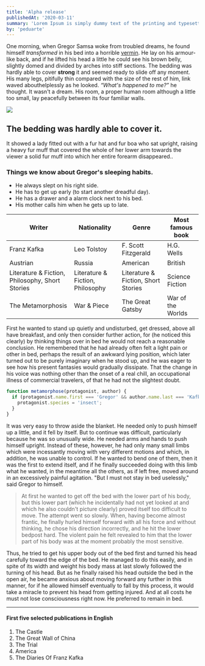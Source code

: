 ```yaml
---
title: 'Alpha release'
publishedAt: '2020-03-11'
summary: 'Lorem Ipsum is simply dummy text of the printing and typesetting industry.'
by: 'peduarte'
---
```


One morning, when Gregor Samsa woke from troubled dreams, he found himself _transformed_ in his bed into a horrible [vermin](http://en.wikipedia.org/wiki/Vermin 'Wikipedia Vermin'). He lay on his armour-like back, and if he lifted his head a little he could see his brown belly, slightly domed and divided by arches into stiff sections. The bedding was hardly able to cover **strong** it and seemed ready to slide off any moment. His many legs, pitifully thin compared with the size of the rest of him, link waved abouthelplessly as he looked. <cite>“What's happened to me?”</cite> he thought. It wasn't a dream. His room, a proper human room although a little too small, lay peacefully between its four familiar walls.

<img src="/blog/blog1.jpg" />

## The bedding was hardly able to cover it.

It showed a lady fitted out with a fur hat and fur boa who sat upright, raising a heavy fur muff that covered the whole of her lower arm towards the viewer a solid fur muff into which her entire forearm disappeared..

### Things we know about Gregor's sleeping habits.

- He always slept on his right side.
- He has to get up early (to start another dreadful day).
- He has a drawer and a alarm clock next to his bed.
- His mother calls him when he gets up to late.

<table>
  <thead>
    <tr>
      <th>Writer</th>
      <th>Nationality</th>
      <th>Genre</th>
      <th>Most famous book</th>
    </tr>
  </thead>
  <tbody>
    <tr>
      <td>Franz Kafka</td>
      <td>Leo Tolstoy</td>
      <td>F. Scott Fitzgerald</td>
      <td>H.G. Wells</td>
    </tr>
    <tr>
      <td>Austrian</td>
      <td>Russia</td>
      <td>American</td>
      <td>British</td>
    </tr>
    <tr>
      <td>Literature & Fiction, Philosophy, Short Stories</td>
      <td>Literature & Fiction, Philosophy</td>
      <td>Literature & Fiction, Short Stories</td>
      <td>Science Fiction</td>
    </tr>
    <tr>
      <td>The Metamorphosis</td>
      <td>War & Piece</td>
      <td>The Great Gatsby</td>
      <td>War of the Worlds</td>
    </tr>
  </tbody>
</table>

First he wanted to stand up quietly and undisturbed, get dressed, above all have breakfast, and only then consider further action, for (he noticed this clearly) by thinking things over in bed he would not reach a reasonable conclusion. He remembered that he had already often felt a light pain or other in bed, perhaps the result of an awkward lying position, which later turned out to be purely imaginary when he stood up, and he was eager to see how his present fantasies would gradually dissipate. That the change in his voice was nothing other than the onset of a real chill, an occupational illness of commercial travelers, of that he had not the slightest doubt.

```js
function metamorphose(protagonist, author) {
  if (protagonist.name.first === 'Gregor' && author.name.last === 'Kafka') {
    protagonist.species = 'insect';
  }
}
```

It was very easy to throw aside the blanket. He needed only to push himself up a little, and it fell by itself. But to continue was difficult, particularly because he was so unusually wide. He needed arms and hands to push himself upright. Instead of these, however, he had only many small limbs which were incessantly moving with very different motions and which, in addition, he was unable to control. If he wanted to bend one of them, then it was the first to extend itself, and if he finally succeeded doing with this limb what he wanted, in the meantime all the others, as if left free, moved around in an excessively painful agitation. "But I must not stay in bed uselessly," said Gregor to himself.

> At first he wanted to get off the bed with the lower part of his body, but this lower part (which he incidentally had not yet looked at and which he also couldn't picture clearly) proved itself too difficult to move. The attempt went so slowly. When, having become almost frantic, he finally hurled himself forward with all his force and without thinking, he chose his direction incorrectly, and he hit the lower bedpost hard. The violent pain he felt revealed to him that the lower part of his body was at the moment probably the most sensitive.

Thus, he tried to get his upper body out of the bed first and turned his head carefully toward the edge of the bed. He managed to do this easily, and in spite of its width and weight his body mass at last slowly followed the turning of his head. But as he finally raised his head outside the bed in the open air, he became anxious about moving forward any further in this manner, for if he allowed himself eventually to fall by this process, it would take a miracle to prevent his head from getting injured. And at all costs he must not lose consciousness right now. He preferred to remain in bed.

---

#### First five selected publications in English

1. The Castle
2. The Great Wall of China
3. The Trial
4. America
5. The Diaries Of Franz Kafka
